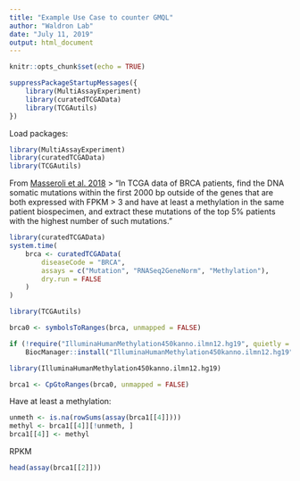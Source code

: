 ```yaml
---
title: "Example Use Case to counter GMQL"
author: "Waldron Lab"
date: "July 11, 2019"
output: html_document
---
```


```r
knitr::opts_chunk$set(echo = TRUE)
```

```r
suppressPackageStartupMessages({
    library(MultiAssayExperiment)
    library(curatedTCGAData)
    library(TCGAutils)
})
```

Load packages:

```r
library(MultiAssayExperiment)
library(curatedTCGAData)
library(TCGAutils)
```

From [Masseroli et al. 2018](https://doi.org/10.1093/bioinformatics/bty688)
> "In TCGA data of BRCA patients, find the DNA somatic mutations
 within the first 2000 bp outside of the genes that are both
 expressed with FPKM > 3 and have at least a methylation in the same patient
 biospecimen, and extract these mutations of the top 5% patients
 with the highest number of such mutations."

```r
library(curatedTCGAData)
system.time(
    brca <- curatedTCGAData(
        diseaseCode = "BRCA",
        assays = c("Mutation", "RNASeq2GeneNorm", "Methylation"),
        dry.run = FALSE
    )
)
```

```r
library(TCGAutils)

brca0 <- symbolsToRanges(brca, unmapped = FALSE)

if (!require("IlluminaHumanMethylation450kanno.ilmn12.hg19", quietly = TRUE))
    BiocManager::install("IlluminaHumanMethylation450kanno.ilmn12.hg19")

library(IlluminaHumanMethylation450kanno.ilmn12.hg19)

brca1 <- CpGtoRanges(brca0, unmapped = FALSE)
```

Have at least a methylation:

```r
unmeth <- is.na(rowSums(assay(brca1[[4]])))
methyl <- brca1[[4]][!unmeth, ]
brca1[[4]] <- methyl
```
RPKM
```r
head(assay(brca1[[2]]))
```
